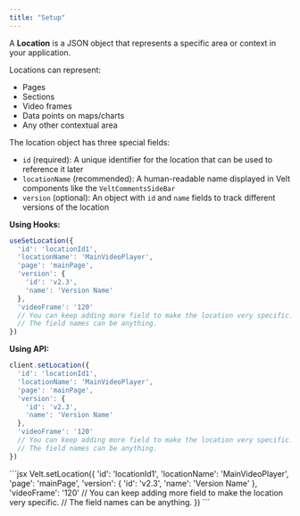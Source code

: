 ```yaml
---
title: "Setup"
---
```

A **Location** is a JSON object that represents a specific area or context in your application.

Locations can represent:
- Pages
- Sections 
- Video frames
- Data points on maps/charts
- Any other contextual area

The location object has three special fields:

- `id` (required): A unique identifier for the location that can be used to reference it later
- `locationName` (recommended): A human-readable name displayed in Velt components like the `VeltCommentsSideBar`
- `version` (optional): An object with `id` and `name` fields to track different versions of the location

<Tabs>

<Tab title="React / Next.js">

**Using Hooks:**
```jsx
useSetLocation({
  'id': 'locationId1',
  'locationName': 'MainVideoPlayer',
  'page': 'mainPage',
  'version': {
    'id': 'v2.3',
    'name': 'Version Name'
  },
  'videoFrame': '120'
  // You can keep adding more field to make the location very specific.
  // The field names can be anything.
})
```

**Using API:**
```jsx
client.setLocation({
  'id': 'locationId1',
  'locationName': 'MainVideoPlayer',
  'page': 'mainPage',
  'version': {
    'id': 'v2.3',
    'name': 'Version Name'
  },
  'videoFrame': '120'
  // You can keep adding more field to make the location very specific.
  // The field names can be anything.
})
```

</Tab>

<Tab title="Other Frameworks">
```jsx
Velt.setLocation({
  'id': 'locationId1',
  'locationName': 'MainVideoPlayer',
  'page': 'mainPage',
  'version': {
    'id': 'v2.3',
    'name': 'Version Name'
  },
  'videoFrame': '120'
  // You can keep adding more field to make the location very specific.
  // The field names can be anything.
})
```

</Tab>
</Tabs>
